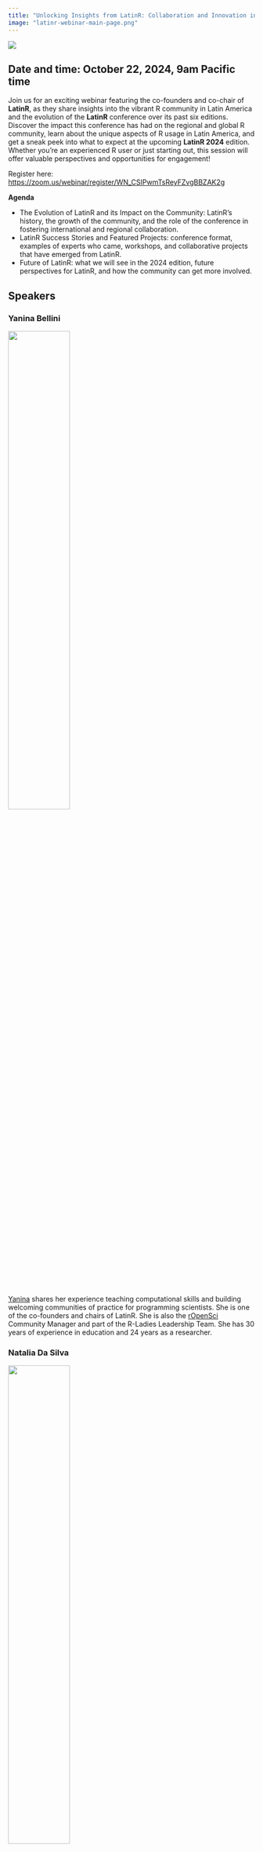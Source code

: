 ```yaml
---
title: "Unlocking Insights from LatinR: Collaboration and Innovation in Data Science Webinar"
image: "latinr-webinar-main-page.png"
---
```


![](images/latinr-webinar-main-page.png)

## Date and time: October 22, 2024, 9am Pacific time

Join us for an exciting webinar featuring the co-founders and co-chair of **LatinR**, 
as they share insights into the vibrant R community in Latin America and the evolution of 
the **LatinR** conference over its past six editions. Discover the impact this conference 
has had on the regional and global R community, learn about the unique aspects of R usage 
in Latin America, and get a sneak peek into what to expect at the upcoming **LatinR 2024** 
edition. Whether you're an experienced R user or just starting out, this session will offer 
valuable perspectives and opportunities for engagement!

Register here: [https://zoom.us/webinar/register/WN_CSIPwmTsReyFZvgBBZAK2g](https://zoom.us/webinar/register/WN_CSIPwmTsReyFZvgBBZAK2g) 

**Agenda**

* The Evolution of LatinR and its Impact on the Community: LatinR's history, the growth of the community, and the role of the conference in fostering international and regional collaboration.
* LatinR Success Stories and Featured Projects: conference format, examples of experts who came, workshops, and collaborative projects that have emerged from LatinR.
* Future of LatinR: what we will see in the 2024 edition, future perspectives for LatinR, and how the community can get more involved.

## Speakers 

### Yanina Bellini 

![](images/latinr-webinar-yanina.png){width=50%}

[Yanina](https://www.linkedin.com/in/yabellini/) shares her experience teaching computational skills and building welcoming communities of practice for programming scientists. She is one of the co-founders and chairs of LatinR. She is also the [rOpenSci](https://fosstodon.org/tags/rOpenSci) Community Manager and part of the R-Ladies Leadership Team. She has 30 years of experience in education and 24 years as a researcher. 

### Natalia Da Silva

![](images/latinr-webinar-natalia.png){width=50%}

[Natalia](https://www.linkedin.com/in/natalia-da-silva-770700a1/) is an Assistant Professor of Statistics at Universidad de la República in Montevideo, Uruguay, with a Ph.D. in Statistics from Iowa State University, whose research focuses on supervised learning, exploratory data analysis, statistical graphics, and reproducible research, and who co-founded LatinR, R-Ladies Montevideo, and the Montevideo R User Group (GURU), while also serving as an Associate Editor for Reproducibility at the Journal of the American Statistical Association.

### Riva Quiroga

![](images/latinr-webinar-riva.png){width=50%}

[Riva Quiroga](https://www.linkedin.com/in/riva-quiroga/) is a Linguist based in Valparaíso, Chile. She is one of the co-founders and chairs of LatinR, and part of the R-Ladies Global Team.
